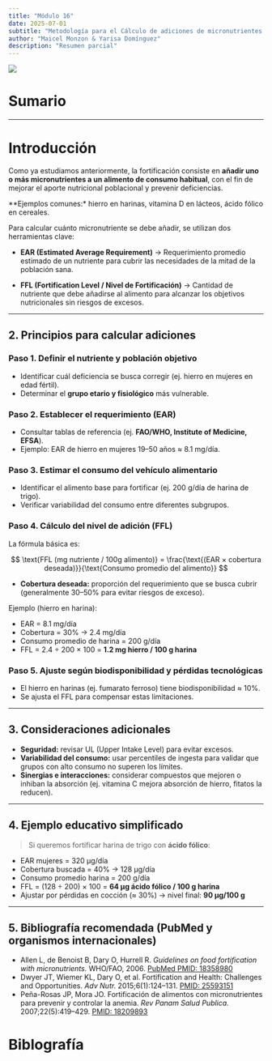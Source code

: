 ```yaml
---
title: "Módulo 16"
date: 2025-07-01
subtitle: "Metodología para el Cálculo de adiciones de micronutrientes usando EAR y FFL"
author: "Maicel Monzon & Yarisa Domínguez"
description: "Resumen parcial"
---
```


![](/static/images/micro3.png){fig-align="center"}

# Sumario




---


# Introducción

Como ya estudiamos anteriormente, la fortificación consiste en **añadir uno o más micronutrientes a un alimento de consumo habitual**, con el fin de mejorar el aporte nutricional poblacional y prevenir deficiencias.

**Ejemplos comunes:* hierro en harinas, vitamina D en lácteos, ácido fólico en cereales.

Para calcular cuánto micronutriente se debe añadir, se utilizan dos herramientas clave:

* **EAR (Estimated Average Requirement)** → Requerimiento promedio estimado de un nutriente para cubrir las necesidades de la mitad de la población sana.



* **FFL (Fortification Level / Nivel de Fortificación)** → Cantidad de nutriente que debe añadirse al alimento para alcanzar los objetivos nutricionales sin riesgos de excesos.

---

## 2. Principios para calcular adiciones

### Paso 1. Definir el nutriente y población objetivo

* Identificar cuál deficiencia se busca corregir (ej. hierro en mujeres en edad fértil).
* Determinar el **grupo etario y fisiológico** más vulnerable.

### Paso 2. Establecer el requerimiento (EAR)

* Consultar tablas de referencia (ej. **FAO/WHO, Institute of Medicine, EFSA**).
* Ejemplo: EAR de hierro en mujeres 19–50 años ≈ 8.1 mg/día.

### Paso 3. Estimar el consumo del vehículo alimentario

* Identificar el alimento base para fortificar (ej. 200 g/día de harina de trigo).
* Verificar variabilidad del consumo entre diferentes subgrupos.

### Paso 4. Cálculo del nivel de adición (FFL)

La fórmula básica es:

$$
\text{FFL (mg nutriente / 100g alimento)} = \frac{\text{(EAR × cobertura deseada)}}{\text{Consumo promedio del alimento}}
$$

* **Cobertura deseada:** proporción del requerimiento que se busca cubrir (generalmente 30–50% para evitar riesgos de exceso).

Ejemplo (hierro en harina):

* EAR = 8.1 mg/día
* Cobertura = 30% → 2.4 mg/día
* Consumo promedio de harina = 200 g/día
* FFL = 2.4 ÷ 200 × 100 = **1.2 mg hierro / 100 g harina**

### Paso 5. Ajuste según biodisponibilidad y pérdidas tecnológicas

* El hierro en harinas (ej. fumarato ferroso) tiene biodisponibilidad ≈ 10%.
* Se ajusta el FFL para compensar estas limitaciones.

---

## 3. Consideraciones adicionales

* **Seguridad:** revisar UL (Upper Intake Level) para evitar excesos.
* **Variabilidad del consumo:** usar percentiles de ingesta para validar que grupos con alto consumo no superen los límites.
* **Sinergias e interacciones:** considerar compuestos que mejoren o inhiban la absorción (ej. vitamina C mejora absorción de hierro, fitatos la reducen).

---

## 4. Ejemplo educativo simplificado

> Si queremos fortificar harina de trigo con **ácido fólico**:

* EAR mujeres = 320 µg/día
* Cobertura buscada = 40% → 128 µg/día
* Consumo promedio harina = 200 g/día
* FFL = (128 ÷ 200) × 100 = **64 µg ácido fólico / 100 g harina**
* Ajustar por pérdidas en cocción (≈ 30%) → nivel final: **90 µg/100 g**

---

## 5. Bibliografía recomendada (PubMed y organismos internacionales)

* Allen L, de Benoist B, Dary O, Hurrell R. *Guidelines on food fortification with micronutrients.* WHO/FAO, 2006. [PubMed PMID: 18358980](https://pubmed.ncbi.nlm.nih.gov/18358980/)
* Dwyer JT, Wiemer KL, Dary O, et al. Fortification and Health: Challenges and Opportunities. *Adv Nutr.* 2015;6(1):124–131. [PMID: 25593151](https://pubmed.ncbi.nlm.nih.gov/25593151/)
* Peña-Rosas JP, Mora JO. Fortificación de alimentos con micronutrientes para prevenir y controlar la anemia. *Rev Panam Salud Publica.* 2007;22(5):419–429. [PMID: 18209893](https://pubmed.ncbi.nlm.nih.gov/18209893/)






# Biblografía

